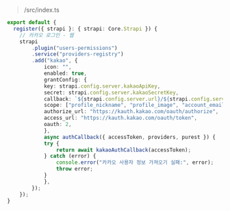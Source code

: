 
> /src/index.ts

```typescript
export default {
  register({ strapi }: { strapi: Core.Strapi }) {
    // 카카오 로그인 - 웹
    strapi
        .plugin("users-permissions")
        .service("providers-registry")
        .add("kakao", {
            icon: "",
            enabled: true,
            grantConfig: {
            key: strapi.config.server.kakaoApiKey,
            secret: strapi.config.server.kakaoSecretKey,
            callback: `${strapi.config.server.url}/${strapi.config.server.kakaoWebRedirectURI}`,
            scope: ["profile_nickname", "profile_image", "account_email"],
            authorize_url: "https://kauth.kakao.com/oauth/authorize",
            access_url: "https://kauth.kakao.com/oauth/token",
            oauth: 2,
            },
            async authCallback({ accessToken, providers, purest }) {
            try {
                return await kakaoAuthCallback(accessToken);
            } catch (error) {
                console.error("카카오 사용자 정보 가져오기 실패:", error);
                throw error;
            }
            },
        });
    });
}
```